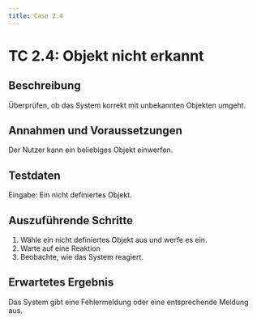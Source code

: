 ```yaml
---
title: Case 2.4
---
```




# TC 2.4: Objekt nicht erkannt

## Beschreibung
Überprüfen, ob das System korrekt mit unbekannten Objekten umgeht.

## Annahmen und Voraussetzungen
Der Nutzer kann ein beliebiges Objekt einwerfen.

## Testdaten
Eingabe: Ein nicht definiertes Objekt.

## Auszuführende Schritte
1. Wähle ein nicht definiertes Objekt aus und werfe es ein.
2. Warte auf eine Reaktion
3. Beobachte, wie das System reagiert.

## Erwartetes Ergebnis
Das System gibt eine Fehlermeldung oder eine entsprechende Meldung aus.